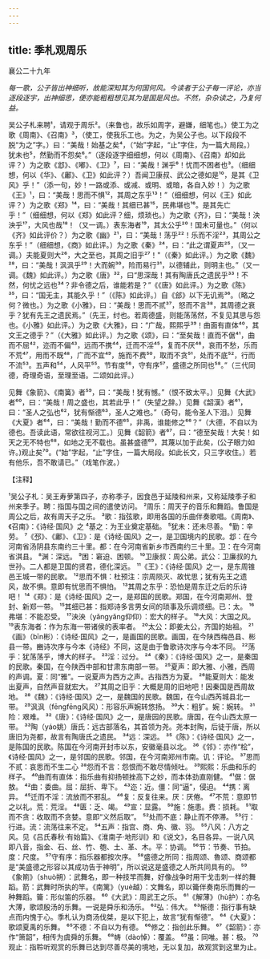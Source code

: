 ```yaml
---
---
---
```

title: 季札观周乐
---



襄公二十九年

*每一歌，公子皆出神细听，故能深知其为何国何风。今读者于公子每一评论，亦当逐段逐宇，出神细思，便亦能粗粗想见其为是国是风也。不然，杂杂读之，乃复何益。*

吴公子札来聘¹，请观于周乐²。（来鲁也，故乐如周字，避嫌，细笔也。）使工为之歌《周南》、《召南》³，（使工，使我乐工也。为之，为吴公子也。以下段段不脱“为之”字。）曰：“美哉！始基之矣⁴，（“始”字起，“止”字住，为一篇大局段。）犹未也⁵，然勤而不怨矣⁶。”（逐段逐字细细想，何以《周南》、《召南》却如此评？）为之歌《邶》、《嘟》、《卫》⁷，曰：“美哉！渊乎⁶！忧而不困者也³。（细细想，何以《华》、《鄘》、《卫》如此评？）吾闻卫康叔、武公之德如是¹⁰，是其《卫风》乎！”（添一句，妙！一路或添、或减、或明、或暗，各自入妙！）为之歌《王》¹，曰：“美哉！思而不惧¹²，其周之东乎¹³！”（细细想，何以《王》如此评？）为之歌《郑》¹⁴，曰：“美哉！其细已甚¹⁵，民弗堪也¹⁶。是其先亡乎！”（细细想，何以《郑》如此评？细，烦琐也。）为之歌《齐》，曰：“美哉！泱泱乎¹⁷，大风也哉¹⁸！（又一调。）表东海者¹⁹，其太公乎²⁰！国未可量也。”（何以《齐》如此评价？）为之歌《幽》²¹，曰：“美哉！荡乎²²！乐而不淫²³，其周公之东乎！”（细细想，《商》如此评。）为之歌《秦》²⁴，曰：“此之谓夏声²⁵，（又一调。）夫能夏则大²⁶，大之至也，其周之旧乎²⁷！"（《秦》如此评。）为之歌《魏》²⁸，曰：“美哉！沨沨乎²⁹！大而婉³⁰，险而易行³¹，以德辅此，则明主也。”（又一调。《魏》如此评。）为之歌《唐》³²，曰“思深哉！其有陶唐氏之遗民乎³³！不然，何忧之远也³⁴？非令德之后，谁能若是？”《《唐》如此评。）为之歌《陈》³⁵，曰：“国无主，其能久乎！”（《陈》如此评。）自《郐》以下无讥焉³⁶。（略之何？微也。）为之歌《小雅》，曰：“美哉！思而不贰³⁷，怒而不言³⁸，其周德之衰乎？犹有先王之遗民焉。”（先王，纣也。若周德盛，则能荡荡然，不复见其思与怨也。《小雅》如此评。）为之歌《大雅》，曰：“广哉，熙熙乎³⁹！曲面有直体⁴⁰，其文王之德乎？”（《大雅》如此评。）为之歌《颂》，曰：“至矣哉！直而不倨⁴¹，曲而不屈⁴²，迩而不偏⁴³，远而不携⁴⁴，迁而不淫⁴⁵，复而不厌⁴⁶，哀而不愁，乐而不荒⁴⁷，用而不既⁴⁸，广而不宜⁴⁹，施而不费⁵⁰，取而不贪⁵¹，处而不底⁵²，行而不流⁵³。五声和⁵⁴，人风平⁵⁵。节有度⁵⁶，守有序⁵⁷，盛德之所同也⁵⁸。”（三代同德，奇理奇语，至理至语。二颂如此评。）

见舞《象箭》、《南簧》者⁵⁹，曰：“美哉！犹有憾。”（恨不致太平。）见舞《大武》者⁶⁰，曰：“美哉！周之盛也，其若此乎！”（失望之辞。）见舞《韶漢》者⁶¹，曰：“圣人之弘也⁶²，犹有惭德⁶³，圣人之难也。”（奇句，能令圣人下泪。）见舞《大夏》者⁶⁴，曰：“美哉！勤而不德⁶⁵，非禹，谁能修之⁶⁶？”（大德，不自以为德也。吾读此语，常欲往视河工。）见舞《韶箭》者⁶⁷，曰：“德至矣哉！大矣！如天之无不特也⁶⁸，如地之无不载也。虽甚盛德⁶⁹，其蔑以加于此矣，(公子眼力如许。)观止矣⁷⁰。(“始”字起，“止”字住，一篇大局段。如此长文，只三字收住。）若有他乐，吾不敢请已。”（戏笔作波。）

【注释】

¹吴公子札：吴王寿萝第四子，亦称季子，因食邑于延陵和州来，又称延陵季子和州来季子。聘：指国与国之间的遣使访问。
²周乐：周天子的音乐和舞蹈。鲁国是周公之后，故有周天子之乐。
³歌：指弦歌，即用各国的乐曲伴奏歌唱。《周南》、《召南》：《诗经·国风》之
⁴基之：为王业奠定基础。
⁵犹未：还未尽善。
⁶勤：辛劳。
⁷《邳》、《鄘》、《卫》：是《诗经·国风》之一，是卫国境内的民歌。邶：在今河南省汤阴县东南约三十里。都：在今河南省新乡市西南约三十里。卫：在今河南省淇县。
⁸渊：深远。
⁹困：窘迫、困顿。
¹⁰卫康叔：周公弟。武公：卫廉叔的九世孙。二人都是卫国的贤君，德化深远。
¹¹《王》：《诗经·国风》之一，是东周锥邑王城一带的民歌。
¹²思而不惧：杜预注：宗周陨灭、故忧思；犹有先王之遗风，故不惧。意即有忧思而不惧怕。
¹³其周之东乎：恐怕是周东迁之后的乐诗吧！
¹⁴《郑》：是《诗经·国风》之一，是郑国的民歌。郑国，在今河南郑州、登封、新郑一带。
¹⁵其细已甚：指郑诗多言男女间的琐事及乐调烦细。已：太。
¹⁶弗堪：不能忍受。
¹⁷泱泱（yǎngyǎng仰仰）：宏大的样子。
¹⁸大风：大国之风。
¹⁹表东海者：作为东海一带诸侯的表率者。
²⁰太公：即姜太公，齐国的始祖。
²¹《画》（bīn彬）：《诗经·国风》之一，是画国的民歌。画国，在今陕西梅邑县、彬县一带。豳诗次序与今本《诗经》不同，这是由于鲁歌诗次序与今本不同。
²²荡乎：犹荡荡乎，博大的样子。
²³淫：过分。
²⁴《秦》：《诗经·国风》之一，是秦国的民歌。秦国，在今陕西中部和甘肃东南部一带。
²⁵夏声：即大雅、小雅，西周的声调。夏：同“雅”。一说夏声为西方之声。古指西方为夏。
²⁶能夏则大：能发出夏声，自然声音就宏大。
²⁷其周之旧乎：大概是周的旧地吧！因秦国是西周故地。
²⁸《魏》：《诗经·国风》之一，是魏国的民歌。魏国，在今山西芮城县北一带。
²⁹沨沨（fēngfēng风风）：形容乐声婉转悠扬。
³⁰大：粗犷。婉：婉转。
³¹险：艰难。
³²《唐》：《诗经·国风》之一，是唐园的民歌。唐国，在今山西太原一带。
³³陶（yáo姚）唐氏：远古部落名，其首领为尧。尧本封陶，后徒于唐，所以唐旧为尧都，故言有陶唐氏之遗民。
³⁴远：深远。
³⁵《陈》：《诗经·国风》之一，是陈国的民歌。陈国在今河南开封市以东，安徽毫县以北。
³⁶《邻》：亦作“桧”，《诗经·国风》之一，是邻国的民歌。邻国，在今河南郑州市南。讥：评论。
³⁷思而不贰：哀思而不生二心
³⁸怨而不言：怨恨而不敢尽情倾吐。
³⁹熙熙：乐曲和乐的样子。
⁴⁰曲而有直体：指乐曲有抑扬顿挫高下之妙，而本体劲直刚健。
⁴¹倨：倨敖。
⁴²曲：委曲。屈：屈折、卑下。
⁴³迩：近。僵：同“逼”，侵迫。
⁴⁴携：离异。
⁴⁵迁而不淫：流放而不邪乱。
⁴⁶复：反复往来。厌：厌倦。
⁴⁷不荒：意即节之以礼。荒：荒淫。
⁴⁸匮：乏、竭。
⁴⁹宣：显露。
⁵⁰施：施患。费：损耗。
⁵¹取而不贪：收取而不贪婪。意即“义然后取”。
⁵²处而不底：静止而不停滞。
⁵³行：行进。流：流荡往来不定。
⁵⁴五声：指宫、商、角、徽、羽。
⁵⁵八风：八方之风。见《吕氏春秋·有始篇》、《淮南子·地形训》和《说文》，名目各异。一说八风即八音，指金、石、丝、竹、匏、土、革、木。平：协调。
⁵⁶节：节奏、节拍。度：尺度。
⁵⁷守有序：指乐器都按次序。
⁵⁸盛德之所同：指周颂、魯颂、商颂都是“美盛德之形容以其成功告于神明”，所以说这是盛德之人所共同具有的。
⁵⁹《象箾》（shuò朔）：武舞名，即一种技竿而舞，好像战争时用干戈击刺一样的舞蹈。箭：武舞时所执的竿。《南篱》（yuè越）：文舞名，即以籥伴奏南乐而舞的一种舞蹈。籥：形似笛的乐器。
⁶⁰《大武》：周武王之乐。
⁶¹《解薄》（hù护）：亦名大薄，歌颂殷汤的乐舞。一说是舜乐和汤乐。
⁶²弘：伟大。
⁶³惭德：指行事有缺点而内愧于心。季札认为商汤伐桀，是以下犯上，故言“犹有惭德”。
⁶⁴《大夏》：歌颂夏禹的乐舞。
⁶⁵不德：不自以为有德。
⁶⁶修之：指创此乐舞。
⁶⁷《韶箭》：亦作“箫韶”，相传为虞舜的乐舞。
⁶⁸帱（dào悼）：覆盖。
⁶⁹虽：同唯。甚：极。
⁷⁰观止：指聆听观赏的乐舞已达到尽善尽美的境地，无以复加，故观赏到这里为止。